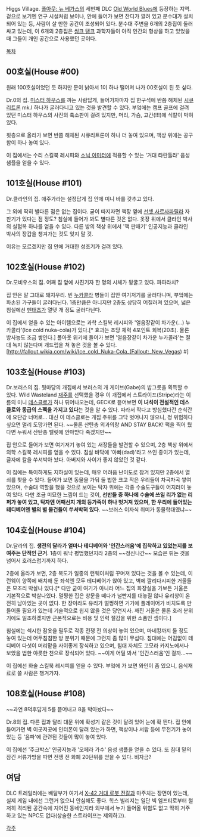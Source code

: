 Higgs Village. [[폴아웃: 뉴 베가스]]의 세번째 DLC [[Old World Blues]]에 등장하는 지역. 겉으로 보기엔 연구 시설처럼 보이나, 안에 들어가 보면 잔디가 깔려 있고 분수대가 설치되어 있는 등, 사람이 살 만한 공간이 조성되어 있다. 분수대 주변을 6개의 2층집이 둘러싸고 있는데, 이 6개의 2층집은 [[씽크 탱크]] 과학자들이 아직 인간의 형상을 하고 있었을 때 그들이 개인 공간으로 사용했던 곳이다.

[[목차]]

== 00호실(House #00) ==

원래 100호실이었던 듯 하지만 문이 낡아서 1이 하나 떨어져 나가 00호실이 된 듯 싶다.

Dr.0의 집. [[미스터 하우스]]를 까는 사람답게, 들어가자마자 집 한구석에 반쯤 해체된 [[시큐리트론]] mk.I 하나가 굴러다니고 있는 것을 발견할 수 있다. 부엌에는 캠프 골프에 걸려 있던 미스터 하우스의 사진의 축소판이 걸려 있지만, 머리, 가슴, 고간(!!!)에 식칼이 박혀 있다.

윗층으로 올라가 보면 반쯤 해체된 시큐리트론이 하나 더 놓여 있으며, 책상 위에는 공구함이 하나 놓여 있다.

이 집에서는 수리 스킬북 레시피와 [[소닉 이미터]]에 적용할 수 있는 '거대 타란툴라' 음성 샘플을 얻을 수 있다.

== 101호실(House #101) ==

Dr.클라인의 집. 애주가라는 설정답게 집 안에 미니 바를 갖추고 있다.

그 외에 딱히 별다른 점은 없는 집이다. 굳이 따지자면 책장 옆에 [[선셋 사르사파릴라]] 자판기가 있다는 점 정도? 침실에 들어가 봐도 별다른 것은 없다. 옷장 위에서 클라인 박사의 실험복 하나를 얻을 수 있다. 다른 방의 책상 위에서 '책 판매기' 인공지능과 클라인 박사의 장갑을 챙겨가는 것도 잊지 말 것.

이유는 모르겠지만 집 안에 거대한 성조기가 걸려 있다.

== 102호실(House #102) ==

Dr.모비우스의 집. 어째 집 앞에 사진기자 한 명의 시체가 뒹굴고 있다. 파파라치?

집 안은 말 그대로 돼지우리. 빈 [[누카콜라]] 병들이 집안 여기저기를 굴러다니며, 부엌에는 파손된 가구들이 굴러다닌다. 1층만큼은 아니지만 2층도 상당히 어질러져 있으며, 넓은 침실에선 [[멘태츠]]가 열댓 개 정도 굴러다닌다.

이 집에서 얻을 수 있는 아이템으로는 과학 스킬북 레시피와 '얼음장같이 차가운(...) 누카콜라'(Ice cold nuka-cola)가 있다.[* 효과는 초당 체력 4포인트 회복(20초). 물론 방사능도 조금 쌓인다.] 폴아웃 위키에 들어가 보면 '얼음장같이 차가운 누카콜라'는 절대 녹지 않는다며 개드립을 쳐 놓은 것을 볼 수 있다.[http://fallout.wikia.com/wiki/Ice_cold_Nuka-Cola_(Fallout:_New_Vegas) #]

== 103호실(House #103) ==

Dr.보러스의 집. 뒷마당의 개집에서 보러스의 개 게이브(Gabe)의 밥그릇을 획득할 수 있다. Wild Wasteland [[재주]]를 선택했을 경우 이 개집에서 스트라이프(Stripe)라는 이름의 미니 [[데스클로]]가 하나 튀어나오는데, GECK로 뜯어보면 '''이 녀석이 전설적인 데스클로와 동급의 스펙을 가지고 있다'''는 것을 알 수 있다. 따라서 작다고 방심했다간 순식간에 요단강 너머로... 대신 이 데스클로는 개집 주위를 그닥 벗어나지 않으니, 정 위험하다 싶으면 멀리 도망가면 된다. ~~물론 산탄총 외과의랑 AND STAY BACK! 퍽을 찍어 뒀다면 누워서 산탄총 펠릿에 안마받다 죽겠지만~~

집 안으로 들어가 보면 여기저기 놓여 있는 새장들을 발견할 수 있으며, 2층 책상 위에서 의학 스킬북 레시피를 얻을 수 있다. 침실 바닥에 '아빠(dad)'라고 쓰인 종이가 있는데, 글자에 칼을 쑤셔박아 놨다. 아버지와 사이가 좋지 않았던 것 같다.

이 집에는 특이하게도 지하실이 있는데, 매우 어려움 난이도로 잠겨 있지만 2층에서 열쇠를 찾을 수 있다. 들어가 보면 동물을 가둬 둘 법한 크고 작은 우리들이 차곡차곡 쌓여 있으며, 수술대 역할을 했을 것으로 보이는 탁자 위에는 각종 수술도구들이 어지러이 놓여 있다. 다만 조금 미묘한 느낌이 드는 것이, '''선반들 중 하나에 수술에 쓰일 리가 없는 리퍼가 놓여 있고, 탁자엔 어째선지 개의 등가죽이 하나 벗겨져 있으며, 한 우리에 들어있는 테디베어엔 별의 별 물건들이 쑤셔박혀 있다'''. ~~보러스 이자식 취미가 동물학대였냐~~

== 104호실(House #104) ==

Dr.달라의 집. '''생전의 달라가 얼마나 테디베어와 '인간스러움'에 집착하고 있었는지를 보여주는 단적인 근거'''. 1층이 워낙 평범했던지라 2층의 ~~정신나간~~ 모습은 튀는 것을 넘어서 호러스럽기까지 하다.

2층에 올라가 보면, 2층 복도가 일종의 런웨이처럼 꾸며져 있다는 것을 볼 수 있는데, 이 런웨이 양쪽에 배치해 둔 좌석엔 모두 테디베어가 앉아 있고, 벽에 깔리다시피한 거울들은 모조리 박살나 있다.[* 다만 굳이 여기가 아니라 어느 집의 화장실을 가보든 거울은 기본적으로 박살나있다. 멀쩡한 집은 창문을 떼다가 널빤지를 대놓질 않나 유리창이 온전히 남아있는 곳이 없다. 한 장이라도 유리가 멀쩡하면 거기에 플레이어가 비치도록 만들어둘 필요가 있는데 기술적으로 쉽지 않을 것은 당연지사. 깨진 거울은 물론 호러 분위기에도 일조하겠지만 근본적으로는 비용 및 인력 절감을 위한 소품인 셈이다.]

침실에는 섹시한 잠옷을 필두로 각종 전쟁 전 의상이 놓여 있으며, 마네킹까지 둘 정도 놓여 있는데 어두침침한 방 분위기 때문에 그런지 좀 많이 무섭다. 침대에는 어김없이 테디베어 다섯이 머리맡을 사이좋게 장식하고 있으며, 침대 자체도 고모라 카지노에서나 보았을 법한 야릇한 천으로 장식되어 있다. ~~이게 어딜 봐서 '인간스러움'인 걸까...~~

이 집에선 화술 스킬북 레시피를 얻을 수 있다. 부엌에 가 보면 와인이 좀 있으니, 음식재료로 쓸 사람은 챙겨가자.

== 108호실(House #108) ==
~~과연 8덕후답게 5를 뜯어내고 8을 박아놨다~~

Dr.8의 집. 다른 집과 달리 대문 위에 확성기 같은 것이 달려 있어 눈에 확 띈다. 집 안에 들어가면 벽 이곳저곳에 인터폰이 달려 있는가 하면, 책상이나 서랍 등에 무전기가 놓여 있는 등 '음파'에 관련된 것들이 많이 놓여 있다.

이 집에선 '주크박스' 인공지능과 '오페라 가수' 음성 샘플을 얻을 수 있다. 또 침대 밑의 잠긴 서류가방을 따면 전쟁 전 화폐 20단위를 얻을 수 있다. 비자금?

== 여담 ==

DLC 트레일러에는 배달부가 여기서 [[X-42 거대 로봇 전갈]]과 마주치는 장면이 있는데, 실제 게임 내에선 그런거 없으니 안심해도 좋다. 힉스 빌리지는 일단 빅 엠프티로부터 철저히 격리된 공간속에 지어진 동네인지라 외부에서 누가 들어올 위험도 없고 딱히 거주하고 있는 NPC도 없다(상술한 스트라이프는 제외하고).

[[각주]]
